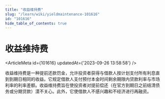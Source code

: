 ```yaml
---
title: "收益维持费"
slug: "/learn/wiki/yieldmaintenance-101616"
id: "101616"
hide_table_of_contents: true
---
```



# 收益维持费

<ArticleMeta id={101616} updatedAt={'2023-09-26 13:58:58'} />
<div className='border-solid border-b border-t-0 my-4 border-[var(--ifm-color-gray-300)]' />

收益维持费是一种提前还款罚金，允许投资者获得与借款人按计划支付所有利息直到到期日相同的收益。它规定借款人支付预付本金时间剩余期限内贷款利率与市场利率的利率差额。收益维持费旨在使投资者对提前偿还（在官方到期日之前结清债务或分期贷款）漠不关心。此外，它使借款人不感兴趣和不经济进行再融资。
